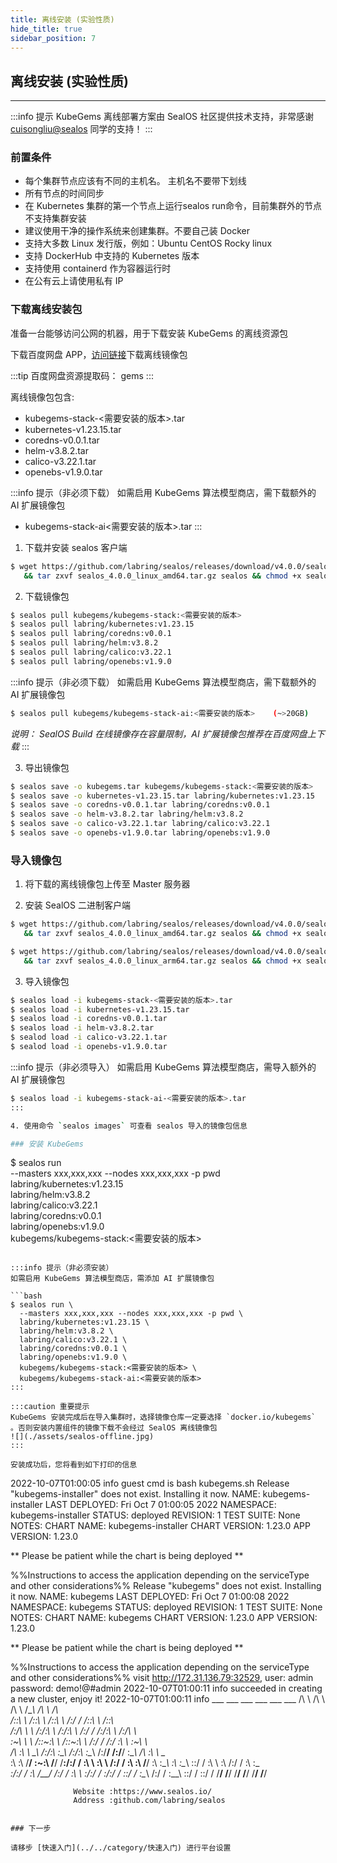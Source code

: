 ```yaml
---
title: 离线安装 (实验性质)
hide_title: true
sidebar_position: 7
---
```



## 离线安装 (实验性质) 

---

:::info 提示
KubeGems 离线部署方案由 SealOS 社区提供技术支持，非常感谢 [cuisongliu@sealos](https://github.com/cuisongliu) 同学的支持！
:::

### 前置条件

- 每个集群节点应该有不同的主机名。 主机名不要带下划线
- 所有节点的时间同步
- 在 Kubernetes 集群的第一个节点上运行sealos run命令，目前集群外的节点不支持集群安装
- 建议使用干净的操作系统来创建集群。不要自己装 Docker
- 支持大多数 Linux 发行版，例如：Ubuntu CentOS Rocky linux
- 支持 DockerHub 中支持的 Kubernetes 版本
- 支持使用 containerd 作为容器运行时
- 在公有云上请使用私有 IP

### 下载离线安装包

准备一台能够访问公网的机器，用于下载安装 KubeGems 的离线资源包

<Tabs groupId="kubegems_offline">

  <TabItem value="百度网盘" label="百度网盘(推荐)">

下载百度网盘 APP，[访问链接](https://pan.baidu.com/s/10y5Fq2pMq-aELSGF6wzdNA )下载离线镜像包

:::tip 
百度网盘资源提取码： gems 
:::

离线镜像包包含:
- kubegems-stack-<需要安装的版本>.tar
- kubernetes-v1.23.15.tar
- coredns-v0.0.1.tar
- helm-v3.8.2.tar 
- calico-v3.22.1.tar
- openebs-v1.9.0.tar 

:::info 提示（非必须下载）
如需启用 KubeGems 算法模型商店，需下载额外的 AI 扩展镜像包
- kubegems-stack-ai<需要安装的版本>.tar
:::
  </TabItem>

  <TabItem value="SealOS" label="SealOS" default>

1. 下载并安装 sealos 客户端

```bash
$ wget https://github.com/labring/sealos/releases/download/v4.0.0/sealos_4.0.0_linux_amd64.tar.gz \
   && tar zxvf sealos_4.0.0_linux_amd64.tar.gz sealos && chmod +x sealos && mv sealos /usr/bin
```

2. 下载镜像包

```bash
$ sealos pull kubegems/kubegems-stack:<需要安装的版本>
$ sealos pull labring/kubernetes:v1.23.15
$ sealos pull labring/coredns:v0.0.1
$ sealos pull labring/helm:v3.8.2
$ sealos pull labring/calico:v3.22.1
$ sealos pull labring/openebs:v1.9.0
```

:::info 提示（非必须下载）
如需启用 KubeGems 算法模型商店，需下载额外的 AI 扩展镜像包

```bash
$ sealos pull kubegems/kubegems-stack-ai:<需要安装的版本>    (~>20GB)
```

*说明： SealOS Build 在线镜像存在容量限制，AI 扩展镜像包推荐在百度网盘上下载*
:::

3. 导出镜像包

```bash
$ sealos save -o kubegems.tar kubegems/kubegems-stack:<需要安装的版本>
$ sealos save -o kubernetes-v1.23.15.tar labring/kubernetes:v1.23.15
$ sealos save -o coredns-v0.0.1.tar labring/coredns:v0.0.1
$ sealos save -o helm-v3.8.2.tar labring/helm:v3.8.2
$ sealos save -o calico-v3.22.1.tar labring/calico:v3.22.1
$ sealos save -o openebs-v1.9.0.tar labring/openebs:v1.9.0
```

  </TabItem>
</Tabs>


### 导入镜像包

1. 将下载的离线镜像包上传至 Master 服务器

2. 安装 SealOS 二进制客户端

<Tabs groupId="arch">
  <TabItem value="amd64" label="amd64" default>

```bash
$ wget https://github.com/labring/sealos/releases/download/v4.0.0/sealos_4.0.0_linux_amd64.tar.gz \
   && tar zxvf sealos_4.0.0_linux_amd64.tar.gz sealos && chmod +x sealos && mv sealos /usr/bin
```

  </TabItem>
  <TabItem value="arm64" label="arm64">

```bash
$ wget https://github.com/labring/sealos/releases/download/v4.0.0/sealos_4.0.0_linux_arm64.tar.gz \
   && tar zxvf sealos_4.0.0_linux_arm64.tar.gz sealos && chmod +x sealos && mv sealos /usr/bin
```

  </TabItem>
</Tabs>

3. 导入镜像包

```bash
$ sealos load -i kubegems-stack-<需要安装的版本>.tar
$ sealos load -i kubernetes-v1.23.15.tar
$ sealos load -i coredns-v0.0.1.tar
$ sealos load -i helm-v3.8.2.tar
$ sealod load -i calico-v3.22.1.tar
$ sealod load -i openebs-v1.9.0.tar 
```

:::info 提示（非必须导入）
如需启用 KubeGems 算法模型商店，需导入额外的 AI 扩展镜像包

```bash
$ sealos load -i kubegems-stack-ai-<需要安装的版本>.tar
:::

4. 使用命令 `sealos images` 可查看 sealos 导入的镜像包信息

### 安装 KubeGems

```
$ sealos run \
  --masters xxx,xxx,xxx --nodes xxx,xxx,xxx -p pwd \
  labring/kubernetes:v1.23.15 \
  labring/helm:v3.8.2 \
  labring/calico:v3.22.1 \
  labring/coredns:v0.0.1 \
  labring/openebs:v1.9.0 \
  kubegems/kubegems-stack:<需要安装的版本>
```

:::info 提示（非必须安装）
如需启用 KubeGems 算法模型商店，需添加 AI 扩展镜像包

```bash
$ sealos run \
  --masters xxx,xxx,xxx --nodes xxx,xxx,xxx -p pwd \
  labring/kubernetes:v1.23.15 \
  labring/helm:v3.8.2 \
  labring/calico:v3.22.1 \
  labring/coredns:v0.0.1 \
  labring/openebs:v1.9.0 \
  kubegems/kubegems-stack:<需要安装的版本> \
  kubegems/kubegems-stack-ai:<需要安装的版本>
:::

:::caution 重要提示
KubeGems 安装完成后在导入集群时，选择镜像仓库一定要选择 `docker.io/kubegems` 。否则安装内置组件的镜像下载不会经过 SealOS 离线镜像包
![](./assets/sealos-offline.jpg)
:::

安装成功后，您将看到如下打印的信息

```
2022-10-07T01:00:05 info guest cmd is bash kubegems.sh
Release "kubegems-installer" does not exist. Installing it now.
NAME: kubegems-installer
LAST DEPLOYED: Fri Oct  7 01:00:05 2022
NAMESPACE: kubegems-installer
STATUS: deployed
REVISION: 1
TEST SUITE: None
NOTES:
CHART NAME: kubegems-installer
CHART VERSION: 1.23.0
APP VERSION: 1.23.0

** Please be patient while the chart is being deployed **

%%Instructions to access the application depending on the serviceType and other considerations%%
Release "kubegems" does not exist. Installing it now.
NAME: kubegems
LAST DEPLOYED: Fri Oct  7 01:00:08 2022
NAMESPACE: kubegems
STATUS: deployed
REVISION: 1
TEST SUITE: None
NOTES:
CHART NAME: kubegems
CHART VERSION: 1.23.0
APP VERSION: 1.23.0

** Please be patient while the chart is being deployed **

%%Instructions to access the application depending on the serviceType and other considerations%%
visit http://172.31.136.79:32529, user: admin password: demo!@#admin
2022-10-07T01:00:11 info succeeded in creating a new cluster, enjoy it!
2022-10-07T01:00:11 info
      ___           ___           ___           ___       ___           ___
     /\  \         /\  \         /\  \         /\__\     /\  \         /\  \
    /::\  \       /::\  \       /::\  \       /:/  /    /::\  \       /::\  \
   /:/\ \  \     /:/\:\  \     /:/\:\  \     /:/  /    /:/\:\  \     /:/\ \  \
  _\:\~\ \  \   /::\~\:\  \   /::\~\:\  \   /:/  /    /:/  \:\  \   _\:\~\ \  \
 /\ \:\ \ \__\ /:/\:\ \:\__\ /:/\:\ \:\__\ /:/__/    /:/__/ \:\__\ /\ \:\ \ \__\
 \:\ \:\ \/__/ \:\~\:\ \/__/ \/__\:\/:/  / \:\  \    \:\  \ /:/  / \:\ \:\ \/__/
  \:\ \:\__\    \:\ \:\__\        \::/  /   \:\  \    \:\  /:/  /   \:\ \:\__\
   \:\/:/  /     \:\ \/__/        /:/  /     \:\  \    \:\/:/  /     \:\/:/  /
    \::/  /       \:\__\         /:/  /       \:\__\    \::/  /       \::/  /
     \/__/         \/__/         \/__/         \/__/     \/__/         \/__/

                  Website :https://www.sealos.io/
                  Address :github.com/labring/sealos

```

### 下一步

请移步 [快速入门](../../category/快速入门) 进行平台设置
